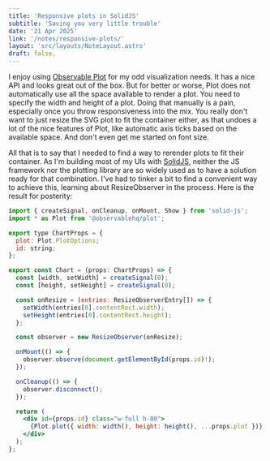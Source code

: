 ```yaml
---
title: 'Responsive plots in SolidJS'
subtitle: 'Saving you very little trouble'
date: '21 Apr 2025'
link: '/notes/responsive-plots/'
layout: 'src/layouts/NoteLayout.astro'
draft: false,
---
```


I enjoy using [Observable Plot](https://observablehq.com/plot/) for my odd visualization
needs. It has a nice API and looks great out of the box. But for better or worse, Plot does not
automatically use all the space available to render a plot. You need to specify the width and height
of a plot. Doing that manually is a pain, especially once you throw responsiveness into the mix.
You really don't want to just resize the SVG plot to fit the container either, as that undoes a
lot of the nice features of Plot, like automatic axis ticks based on the available space. And don't
even get me started on font size.

All that is to say that I needed to find a way to rerender plots to fit their container. As
I'm building most of my UIs with [SolidJS](https://solidjs.com/), neither the JS
framework nor the plotting library are so widely used as to have a solution ready for that
combination. I've had to tinker a bit to find a convenient way to achieve this, learning about
ResizeObserver in the process. Here is the result for posterity:

```jsx
import { createSignal, onCleanup, onMount, Show } from 'solid-js';
import * as Plot from '@observablehq/plot';

export type ChartProps = {
  plot: Plot.PlotOptions;
  id: string;
};

export const Chart = (props: ChartProps) => {
  const [width, setWidth] = createSignal(0);
  const [height, setHeight] = createSignal(0);

  const onResize = (entries: ResizeObserverEntry[]) => {
    setWidth(entries[0].contentRect.width);
    setHeight(entries[0].contentRect.height);
  };

  const observer = new ResizeObserver(onResize);

  onMount(() => {
    observer.observe(document.getElementById(props.id)!);
  });

  onCleanup(() => {
    observer.disconnect();
  });

  return (
    <div id={props.id} class="w-full h-80">
      {Plot.plot({ width: width(), height: height(), ...props.plot })}
    </div>
  );
};
```
